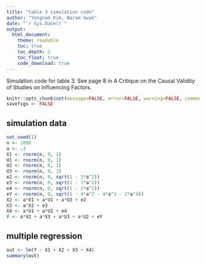 ```yaml
---
title: "table 3 simulation code"
author: "Yongnam Kim, Naram Gwak"
date: "`r Sys.Date()`"
output: 
  html_document:
    theme: readable
    toc: true
    toc_depth: 2
    toc_float: true
    code_download: true
---
```

Simulation code for table 3. See page 8 in A Critique on the Causal Validity of Studies on Influencing Factors.

```r
knitr::opts_chunk$set(message=FALSE, error=FALSE, warning=FALSE, comment=NA)
savefigs <- FALSE
```

## simulation data

```r
set.seed(1)
n <- 1000
a <- .4
X1 <- rnorm(n, 0, 1)
U1 <- rnorm(n, 0, 1)
U2 <- rnorm(n, 0, 1)
U3 <- rnorm(n, 0, 1)
e2 <- rnorm(n, 0, sqrt(1 - 3*a^2))
e3 <- rnorm(n, 0, sqrt(1 - 1*a^2))
e4 <- rnorm(n, 0, sqrt(1 - 2*a^2))
eY <- rnorm(n, 0, sqrt(1 - 4*a^2 - 4*a^3 - 2*a^4))
X2 <- a*X1 + a*U1 + a*U3 + e2
X3 <- a*X2 + e3
X4 <- a*U1 + a*U2 + e4
Y <- a*X2 + a*X3 + a*U3 + a*U2 + eY
```

## multiple regression

```r
out <- lm(Y ~ X1 + X2 + X3 + X4)
summary(out)
```